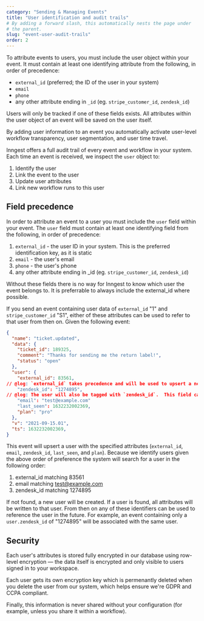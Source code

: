 ```yaml
---
category: "Sending & Managing Events"
title: "User identification and audit trails"
# By adding a forward slash, this automatically nests the page under
# the parent.
slug: "event-user-audit-trails"
order: 2
---
```


<div className="tldr">

To attribute events to users, you must include the user object within your event. It must contain at least one identifying attribute from the following, in order of precedence:

- `external_id` (preferred; the ID of the user in your system)
- `email`
- `phone`
- any other attribute ending in `_id` (eg. `stripe_customer_id`, `zendesk_id`)

Users will only be tracked if one of these fields exists. All attributes within the user object of an event will be saved on the user itself.

By adding user information to an event you automatically activate user-level workflow transparency, user segmentation, and user time travel.

</div>

Inngest offers a full audit trail of every event and workflow in your system.  Each time an event is received, we inspect the `user` object to:

1. Identify the user
2. Link the event to the user
3. Update user attributes
4. Link new workflow runs to this user

## Field precedence

In order to attribute an event to a user you must include the `user` field within your event.  The `user` field must contain at least one identifying field from the following, in <a name="order-of-preference">order of precedence</a>:

1. `external_id` - the user ID in your system. This is the preferred identification key, as it is static
2. `email` - the user's email
3. `phone` - the user's phone
4. any other attribute ending in _id (eg. `stripe_customer_id`, `zendesk_id`)

Without these fields there is no way for Inngest to know which user the event belongs to. It is preferrable to always include the external_id where possible.

If you send an event containing user data of `external_id` "1" and `stripe_customer_id` "S1", either of these attributes can be used to refer to that user from then on. Given the following event:

```json twoslash
{
  "name": "ticket.updated",
  "data": {
    "ticket_id": 189325,
    "comment": "Thanks for sending me the return label!",
    "status": "open"
  },
  "user": {
    "external_id": 83561,
// @log: `external_id` takes precedence and will be used to upsert a new user.
    "zendesk_id": "1274895",
// @log: The user will also be tagged with `zendesk_id`.  This field can be used in the future to reference the same user without any other identifier.<br /><br />If you start consuming events directly from Zendesk, as long as `zendesk_id` exists in the user object we will attribute the event correctly:  no lookups necessary.
    "email": "test@example.com"
    "last_seen": 1632232002369,
    "plan": "pro"
  },
  "v": "2021-09-15.01",
  "ts": 1632232002369,
}
```

This event will upsert a user with the specified attributes (`external_id`, `email`, `zendesk_id`, `last_seen`, and `plan`). Because we identify users given the above order of preference the system will search for a user in the following order:

1. external_id matching 83561
2. email matching test@example.com
3. zendesk_id matching 1274895

If not found, a new user will be created. If a user is found, all attributes will be written to that user. From then on any of these identifiers can be used to reference the user in the future.  For example, an event containing only a `user.zendesk_id` of "1274895" will be associated with the same user.

## Security

Each user's attributes is stored fully encrypted in our database using row-level encryption &mdash; the data itself is encrypted and only visible to users signed in to your workspace.

Each user gets its own encryption key which is permenantly deleted when you delete the user from our system, which helps ensure we're GDPR and CCPA compliant.

Finally, this information is never shared without your configuration (for example, unless you share it within a workflow).

